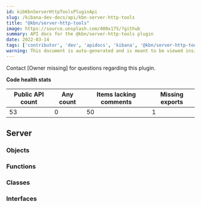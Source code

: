 ```yaml
---
id: kibKbnServerHttpToolsPluginApi
slug: /kibana-dev-docs/api/kbn-server-http-tools
title: "@kbn/server-http-tools"
image: https://source.unsplash.com/400x175/?github
summary: API docs for the @kbn/server-http-tools plugin
date: 2022-03-14
tags: ['contributor', 'dev', 'apidocs', 'kibana', '@kbn/server-http-tools']
warning: This document is auto-generated and is meant to be viewed inside our experimental, new docs system. Reach out in #docs-engineering for more info.
---
```




Contact [Owner missing] for questions regarding this plugin.

**Code health stats**

| Public API count  | Any count | Items lacking comments | Missing exports |
|-------------------|-----------|------------------------|-----------------|
| 53 | 0 | 50 | 1 |

## Server

### Objects
<DocDefinitionList data={kbnServerHttpToolsObj.server.objects}/>

### Functions
<DocDefinitionList data={kbnServerHttpToolsObj.server.functions}/>

### Classes
<DocDefinitionList data={kbnServerHttpToolsObj.server.classes}/>

### Interfaces
<DocDefinitionList data={kbnServerHttpToolsObj.server.interfaces}/>

